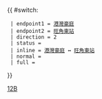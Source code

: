 {{ #switch: {{{format|}}}
  | endpoint1 = [[港灣豪庭]]
  | endpoint2 = [[旺角東站公共運輸交匯處|旺角東站]]
  | direction = 2
  | status =
  | inline = [[港灣豪庭]] ↔ [[旺角東站公共運輸交匯處|旺角東站]]
  | normal =
  | full =
}}<noinclude>[[Category:九龍專線小巴路線模板|12B]]</noinclude>